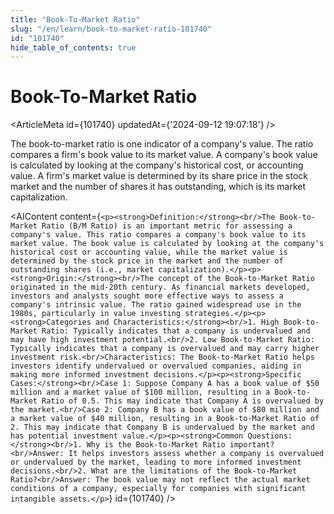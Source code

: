 ```yaml
---
title: "Book-To-Market Ratio"
slug: "/en/learn/book-to-market-ratio-101740"
id: "101740"
hide_table_of_contents: true
---
```



# Book-To-Market Ratio

<ArticleMeta id={101740} updatedAt={'2024-09-12 19:07:18'} />
<div className='border-solid border-b border-t-0 my-4 border-[var(--ifm-color-gray-300)]' />

The book-to-market ratio is one indicator of a company's value. The ratio compares a firm's book value to its market value. A company's book value is calculated by looking at the company's historical cost, or accounting value. A firm's market value is determined by its share price in the stock market and the number of shares it has outstanding, which is its market capitalization.

<AIContent content={`<p><strong>Definition:</strong><br/>The Book-to-Market Ratio (B/M Ratio) is an important metric for assessing a company's value. This ratio compares a company's book value to its market value. The book value is calculated by looking at the company's historical cost or accounting value, while the market value is determined by the stock price in the market and the number of outstanding shares (i.e., market capitalization).</p><p><strong>Origin:</strong><br/>The concept of the Book-to-Market Ratio originated in the mid-20th century. As financial markets developed, investors and analysts sought more effective ways to assess a company's intrinsic value. The ratio gained widespread use in the 1980s, particularly in value investing strategies.</p><p><strong>Categories and Characteristics:</strong><br/>1. High Book-to-Market Ratio: Typically indicates that a company is undervalued and may have high investment potential.<br/>2. Low Book-to-Market Ratio: Typically indicates that a company is overvalued and may carry higher investment risk.<br/>Characteristics: The Book-to-Market Ratio helps investors identify undervalued or overvalued companies, aiding in making more informed investment decisions.</p><p><strong>Specific Cases:</strong><br/>Case 1: Suppose Company A has a book value of $50 million and a market value of $100 million, resulting in a Book-to-Market Ratio of 0.5. This may indicate that Company A is overvalued by the market.<br/>Case 2: Company B has a book value of $80 million and a market value of $40 million, resulting in a Book-to-Market Ratio of 2. This may indicate that Company B is undervalued by the market and has potential investment value.</p><p><strong>Common Questions:</strong><br/>1. Why is the Book-to-Market Ratio important?<br/>Answer: It helps investors assess whether a company is overvalued or undervalued by the market, leading to more informed investment decisions.<br/>2. What are the limitations of the Book-to-Market Ratio?<br/>Answer: The book value may not reflect the actual market conditions of a company, especially for companies with significant intangible assets.</p>`} id={101740} />
